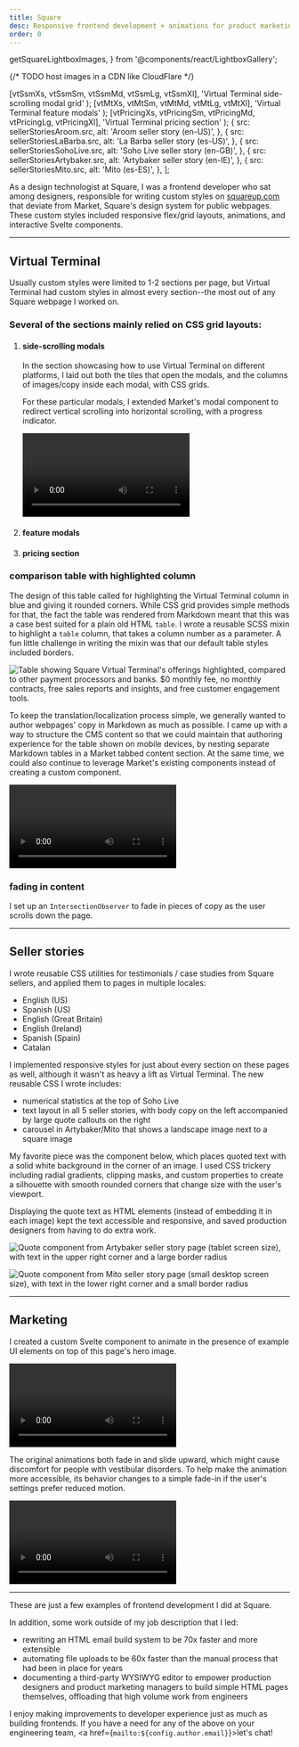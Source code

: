 ```yaml
---
title: Square
desc: Responsive frontend development + animations for product marketing pages
order: 0
---
```


  getSquareLightboxImages,
} from '@components/react/LightboxGallery';

{/* TODO host images in a CDN like CloudFlare */}

  [vtSsmXs, vtSsmSm, vtSsmMd, vtSsmLg, vtSsmXl],
  'Virtual Terminal side-scrolling modal grid'
);
  [vtMtXs, vtMtSm, vtMtMd, vtMtLg, vtMtXl],
  'Virtual Terminal feature modals'
);
  [vtPricingXs, vtPricingSm, vtPricingMd, vtPricingLg, vtPricingXl],
  'Virtual Terminal pricing section'
);
  {
    src: sellerStoriesAroom.src,
    alt: 'Aroom seller story (en-US)',
  },
  {
    src: sellerStoriesLaBarba.src,
    alt: 'La Barba seller story (es-US)',
  },
  {
    src: sellerStoriesSohoLive.src,
    alt: 'Soho Live seller story (en-GB)',
  },
  {
    src: sellerStoriesArtybaker.src,
    alt: 'Artybaker seller story (en-IE)',
  },
  {
    src: sellerStoriesMito.src,
    alt: 'Mito (es-ES)',
  },
];

As a design technologist at Square, I was a frontend developer who sat among designers, responsible for writing custom styles on [squareup.com](https://squareup.com/) that deviate from Market, Square's design system for public webpages. These custom styles included responsive flex/grid layouts, animations, and interactive Svelte components.

---

## Virtual Terminal

Usually custom styles were limited to 1-2 sections per page, but Virtual Terminal had custom styles in almost every section--the most out of any Square webpage I worked on.

### Several of the sections mainly relied on CSS grid layouts:

1. #### side-scrolling modals

   <LightboxGallery client:load images={vtSsmImages} />

   In the section showcasing how to use Virtual Terminal on different platforms, I laid out both the tiles that open the modals, and the columns of images/copy inside each modal, with CSS grids.

   For these particular modals, I extended Market's modal component to redirect vertical scrolling into horizontal scrolling, with a progress indicator.

   <video controls autoPlay loop className="rounded">
     <source
       src="/squareup.com_us_en_payments_virtual-terminal_ssm.mov"
       type="video/mp4"
     />
     <p>
       screen recording of Square Virtual Terminal's sidescrolling modal section
     </p>
   </video>

2. #### feature modals

   <LightboxGallery client:load images={vtFeatureModalsImages} />

3. #### pricing section

   <LightboxGallery client:load images={vtPricingImages} />

### comparison table with highlighted column

The design of this table called for highlighting the Virtual Terminal column in blue and giving it rounded corners. While CSS grid provides simple methods for that, the fact the table was rendered from Markdown meant that this was a case best suited for a plain old HTML `table`. I wrote a reusable SCSS mixin to highlight a `table` column, that takes a column number as a parameter. A fun little challenge in writing the mixin was that our default table styles included borders.

<Image
  src={vtComparisonTable}
  alt="Table showing Square Virtual Terminal's offerings highlighted, compared to other payment processors and banks. $0 monthly fee, no monthly contracts, free sales reports and insights, and free customer engagement tools."
/>

To keep the translation/localization process simple, we generally wanted to author webpages' copy in Markdown as much as possible. I came up with a way to structure the CMS content so that we could maintain that authoring experience for the table shown on mobile devices, by nesting separate Markdown tables in a Market tabbed content section. At the same time, we could also continue to leverage Market's existing components instead of creating a custom component.

<video controls autoPlay loop className="rounded mobile">
  <source
    src="/squareup.com_us_en_payments_virtual-terminal_why-square_sm.mov"
    type="video/mp4"
  />
  <p>
    Screen recording of Square Virtual Terminal's comparison table section on
    mobile. Clicking navigation tabs at the top transitions different tables
    into the main content area, sliding in from the sides of the screen.
  </p>
</video>

### fading in content

I set up an `IntersectionObserver` to fade in pieces of copy as the user scrolls down the page.

---

## Seller stories

I wrote reusable CSS utilities for testimonials / case studies from Square sellers, and applied them to pages in multiple locales:

- English (US)
- Spanish (US)
- English (Great Britain)
- English (Ireland)
- Spanish (Spain)
- Catalan

I implemented responsive styles for just about every section on these pages as well, although it wasn't as heavy a lift as Virtual Terminal. The new reusable CSS I wrote includes:

- numerical statistics at the top of Soho Live
- text layout in all 5 seller stories, with body copy on the left accompanied by large quote callouts on the right
- carousel in Artybaker/Mito that shows a landscape image next to a square image

<LightboxGallery client:load images={sellerStoriesImages} />

My favorite piece was the component below, which places quoted text with a solid white background in the corner of an image. I used CSS trickery including radial gradients, clipping masks, and custom properties to create a silhouette with smooth rounded corners that change size with the user's viewport.

Displaying the quote text as HTML elements (instead of embedding it in each image) kept the text accessible and responsive, and saved production designers from having to do extra work.

<Image
  src={quoteArtybakerMd}
  alt="Quote component from Artybaker seller story page (tablet screen size), with text in the upper right corner and a large border radius"
/>

<Image
  src={quoteMitoLg}
  alt="Quote component from Mito seller story page (small desktop screen size), with text in the lower right corner and a small border radius"
/>

---

## Marketing

I created a custom Svelte component to animate in the presence of example UI elements on top of this page's hero image.

<video controls autoPlay loop className="rounded">
  <source
    src="/squareup.com_us_en_marketing_hero-animation.mov"
    type="video/mp4"
  />
  <p>
    Screen recording of Square's Marketing page. When the hero image scrolls
    into view, UI elements showing example marketing messages that sellers can
    send to customers fade in and slide upward.
  </p>
</video>

The original animations both fade in and slide upward, which might cause discomfort for people with vestibular disorders. To help make the animation more accessible, its behavior changes to a simple fade-in if the user's settings prefer reduced motion.

<video controls autoPlay loop className="rounded">
  <source
    src="/squareup.com_us_en_marketing_hero-animation_prefers-reduced-motion.mov"
    type="video/mp4"
  />
  <p>
    Screen recording of Square's Marketing page. Here, the example UI elements
    only fade in when they enter, instead of also sliding.
  </p>
</video>

---

These are just a few examples of frontend development I did at Square.

In addition, some work outside of my job description that I led:

- rewriting an HTML email build system to be 70x faster and more extensible
- automating file uploads to be 60x faster than the manual process that had been in place for years
- documenting a third-party WYSIWYG editor to empower production designers and product marketing managers to build simple HTML pages themselves, offloading that high volume work from engineers

I enjoy making improvements to developer experience just as much as building frontends. If you have a need for any of the above on your engineering team, <a href={`mailto:${config.author.email}`}>let's chat!</a>
